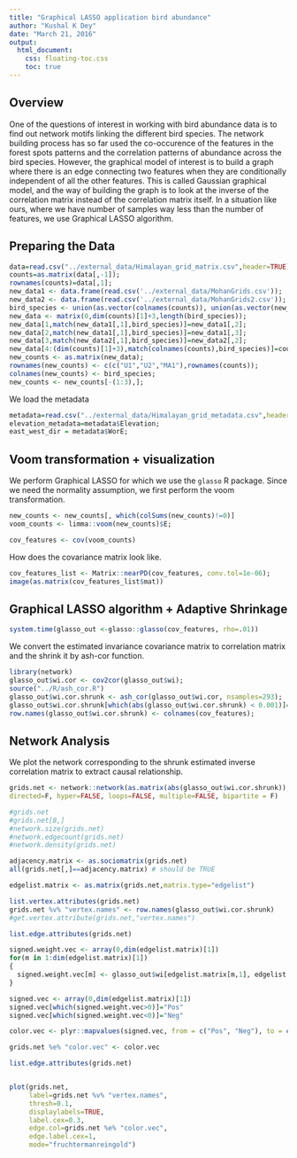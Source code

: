```yaml
---
title: "Graphical LASSO application bird abundance"
author: "Kushal K Dey"
date: "March 21, 2016"
output: 
  html_document:
    css: floating-toc.css
    toc: true
---
```


## Overview

One of the questions of interest in working with bird abundance data is to find out network motifs linking the different bird species. The network building process has so far used the co-occurence of the features in the forest spots patterns and the correlation patterns of abundance across the bird species. However, the graphical model of interest is to build a graph where there is an edge connecting two features when they are conditionally independent of all the other features. This is called Gaussian graphical model, and the way of building the graph is to look at the inverse of the correlation matrix instead of the correlation matrix itself. In a situation like ours, where we have number of samples way less than the number of features, we use Graphical LASSO algorithm.

## Preparing the Data

```r
data=read.csv("../external_data/Himalayan_grid_matrix.csv",header=TRUE);
counts=as.matrix(data[,-1]);
rownames(counts)=data[,1];
new_data1 <- data.frame(read.csv('../external_data/MohanGrids.csv'));
new_data2 <- data.frame(read.csv('../external_data/MohanGrids2.csv'));
bird_species <- union(as.vector(colnames(counts)), union(as.vector(new_data1[,1]), as.vector(new_data2[,1])));
new_data <- matrix(0,dim(counts)[1]+3,length(bird_species));
new_data[1,match(new_data1[,1],bird_species)]=new_data1[,2];
new_data[2,match(new_data1[,1],bird_species)]=new_data1[,3];
new_data[3,match(new_data2[,1],bird_species)]=new_data2[,2];
new_data[4:(dim(counts)[1]+3),match(colnames(counts),bird_species)]=counts;
new_counts <- as.matrix(new_data);
rownames(new_counts) <- c(c("U1","U2","MA1"),rownames(counts));
colnames(new_counts) <- bird_species;
new_counts <- new_counts[-(1:3),];
```

We load the metadata

```r
metadata=read.csv("../external_data/Himalayan_grid_metadata.csv",header=TRUE);
elevation_metadata=metadata$Elevation;
east_west_dir = metadata$WorE;
```

## Voom transformation + visualization

We perform Graphical LASSO for which we use the `glasso` R package. Since we need the normality
assumption, we first perform the voom transformation.

```r
new_counts <- new_counts[, which(colSums(new_counts)!=0)]
voom_counts <- limma::voom(new_counts)$E;
```


```r
cov_features <- cov(voom_counts)
```

How does the covariance matrix look like.

```r
cov_features_list <- Matrix::nearPD(cov_features, conv.tol=1e-06);
image(as.matrix(cov_features_list$mat))
```

## Graphical LASSO algorithm + Adaptive Shrinkage

```r
system.time(glasso_out <-glasso::glasso(cov_features, rho=.01))

```

We convert the estimated invariance covariance matrix to correlation
matrix and the shrink it by ash-cor function.

```r
library(network)
glasso_out$wi.cor <- cov2cor(glasso_out$wi);
source("../R/ash_cor.R")
glasso_out$wi.cor.shrunk <- ash_cor(glasso_out$wi.cor, nsamples=293);
glasso_out$wi.cor.shrunk[which(abs(glasso_out$wi.cor.shrunk) < 0.001)]=0;
row.names(glasso_out$wi.cor.shrunk) <- colnames(cov_features);
```

## Network Analysis

We plot the network corresponding to the shrunk estimated inverse
correlation matrix to extract causal relationship.

```r
grids.net <- network::network(as.matrix(abs(glasso_out$wi.cor.shrunk)),   vertex.attr=NULL, vertex.attrnames=row.names(glasso_out$wi.cor.shrunk),  
directed=F, hyper=FALSE, loops=FALSE, multiple=FALSE, bipartite = F)

#grids.net
#grids.net[8,]
#network.size(grids.net)
#network.edgecount(grids.net)
#network.density(grids.net)

adjacency.matrix <- as.sociomatrix(grids.net)
all(grids.net[,]==adjacency.matrix) # should be TRUE

edgelist.matrix <- as.matrix(grids.net,matrix.type="edgelist")

list.vertex.attributes(grids.net)
grids.net %v% "vertex.names" <- row.names(glasso_out$wi.cor.shrunk)
#get.vertex.attribute(grids.net,"vertex.names")

list.edge.attributes(grids.net)

signed.weight.vec <- array(0,dim(edgelist.matrix)[1])
for(m in 1:dim(edgelist.matrix)[1])
{
  signed.weight.vec[m] <- glasso_out$wi[edgelist.matrix[m,1], edgelist.matrix[m,2]];
}

signed.vec <- array(0,dim(edgelist.matrix)[1])
signed.vec[which(signed.weight.vec>0)]="Pos"
signed.vec[which(signed.weight.vec<0)]="Neg"

color.vec <- plyr::mapvalues(signed.vec, from = c("Pos", "Neg"), to = c("blue", "green"))

grids.net %e% "color.vec" <- color.vec

list.edge.attributes(grids.net)


plot(grids.net, 
     label=grids.net %v% "vertex.names",
     thresh=0.1,
     displaylabels=TRUE,
     label.cex=0.3,
     edge.col=grids.net %e% "color.vec",
     edge.label.cex=1,
     mode="fruchtermanreingold")
```

